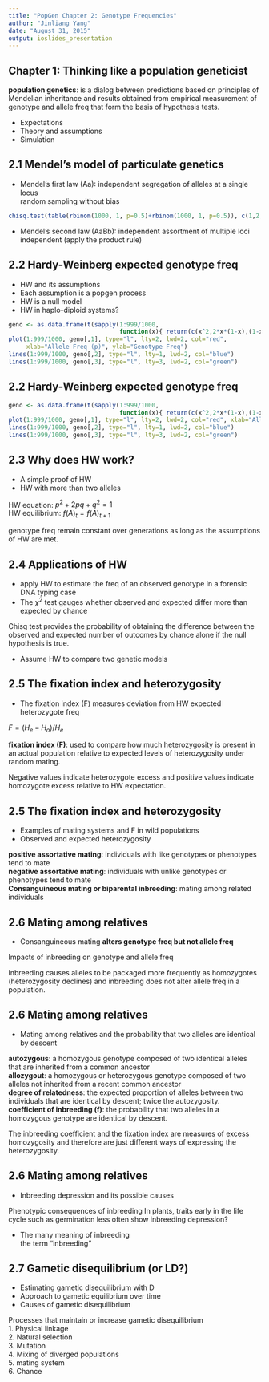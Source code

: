 ```yaml
---
title: "PopGen Chapter 2: Genotype Frequencies"
author: "Jinliang Yang"
date: "August 31, 2015"
output: ioslides_presentation
---
```


## Chapter 1: Thinking like a population geneticist

**population genetics**: is a dialog between predictions based on principles of Mendelian inheritance and results obtained from empirical measurement of genotype and allele freq that form the basis of hypothesis tests.

- Expectations
- Theory and assumptions
- Simulation

## 2.1 Mendel’s model of particulate genetics 

- Mendel’s first law (Aa): independent segregation of alleles at a single locus  
random sampling without bias
```r
chisq.test(table(rbinom(1000, 1, p=0.5)+rbinom(1000, 1, p=0.5)), c(1,2,1))
```
- Mendel’s second law (AaBb): independent assortment of multiple loci  
independent (apply the product rule)

## 2.2 Hardy-Weinberg expected genotype freq

- HW and its assumptions
- Each assumption is a popgen process
- HW is a null model
- HW in haplo-diploid systems?

```r
geno <- as.data.frame(t(sapply(1:999/1000, 
                               function(x){ return(c(x^2,2*x*(1-x),(1-x)^2))})))
plot(1:999/1000, geno[,1], type="l", lty=2, lwd=2, col="red", 
     xlab="Allele Freq (p)", ylab="Genotype Freq")
lines(1:999/1000, geno[,2], type="l", lty=1, lwd=2, col="blue")
lines(1:999/1000, geno[,3], type="l", lty=3, lwd=2, col="green")
```

## 2.2 Hardy-Weinberg expected genotype freq
```r
geno <- as.data.frame(t(sapply(1:999/1000, 
                               function(x){ return(c(x^2,2*x*(1-x),(1-x)^2))})))
plot(1:999/1000, geno[,1], type="l", lty=2, lwd=2, col="red", xlab="Allele Freq (p)", ylab="Genotype Freq")
lines(1:999/1000, geno[,2], type="l", lty=1, lwd=2, col="blue")
lines(1:999/1000, geno[,3], type="l", lty=3, lwd=2, col="green")
```

## 2.3 Why does HW work?
- A simple proof of HW
- HW with more than two alleles

HW equation: $p^2 + 2pq + q^2 =1$  
HW equilibrium: $f(A)_t = f(A)_{t+1}$    

genotype freq remain constant over generations as long as the assumptions of HW are met.

## 2.4 Applications of HW
- apply HW to estimate the freq of an observed genotype in a forensic DNA typing case
- The $\chi^2$ test gauges whether observed and expected differ more than expected by chance

Chisq test provides the probability of obtaining the difference between the observed and expected number of outcomes by chance alone if the null hypothesis is true.

- Assume HW to compare two genetic models

## 2.5 The fixation index and heterozygosity
- The fixation index (F) measures deviation from HW expected heterozygote freq

$F = (H_e - H_o) / H_e$

**fixation index (F)**: used to compare how much heterozygosity is present in an actual population relative to expected levels of heterozygosity under random mating.

Negative values indicate heterozygote excess and positive values indicate homozygote excess relative to HW expectation.

## 2.5 The fixation index and heterozygosity
- Examples of mating systems and F in wild populations
- Observed and expected heterozygosity

**positive assortative mating**: individuals with like genotypes or phenotypes tend to mate  
**negative assortative mating**: individuals with unlike genotypes or phenotypes tend to mate  
**Consanguineous mating or biparental inbreeding**: mating among related individuals  

## 2.6 Mating among relatives

- Consanguineous mating **alters genotype freq but not allele freq**

Impacts of inbreeding on genotype and allele freq

Inbreeding causes alleles to be packaged more frequently as homozygotes (heterozygosity declines) and inbreeding does not alter allele freq in a population.

## 2.6 Mating among relatives
- Mating among relatives and the probability that two alleles are identical by descent

**autozygous**: a homozygous genotype composed of two identical alleles that are inherited from a common ancestor  
**allozygout**: a homozygous or heterozygous genotype composed of two alleles not inherited from a recent common ancestor  
**degree of relatedness**: the expected proportion of alleles between two individuals that are identical by descent; twice the autozygosity.  
**coefficient of inbreeding (f)**: the probability that two alleles in a homozygous genotype are identical by descent.  

The inbreeding coefficient and the fixation index are measures of excess homozygosity and therefore are just different ways of expressing the heterozygosity.

## 2.6 Mating among relatives
- Inbreeding depression and its possible causes

Phenotypic consequences of inbreeding 
In plants, traits early in the life cycle such as germination less often show inbreeding depression? 

- The many meaning of inbreeding  
the term “inbreeding"

## 2.7 Gametic disequilibrium (or LD?)
- Estimating gametic disequilibrium with D
- Approach to gametic equilibrium over time
- Causes of gametic disequilibrium

Processes that maintain or increase gametic disequilibrium   
1. Physical linkage  
2. Natural selection  
3. Mutation  
4. Mixing of diverged populations  
5. mating system  
6. Chance  

